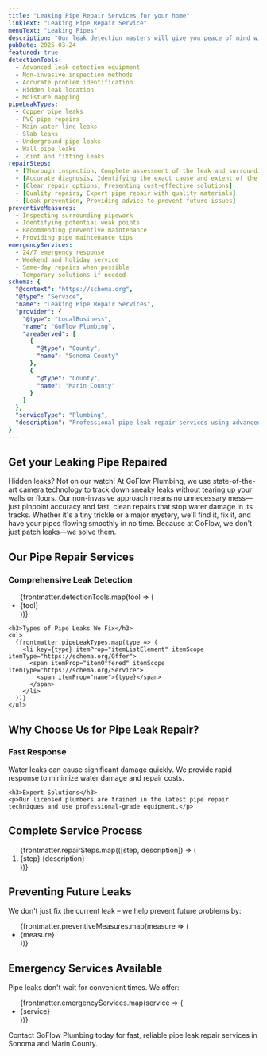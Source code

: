 ```yaml
---
title: "Leaking Pipe Repair Services for your home"
linkText: "Leaking Pipe Repair Service"
menuText: "Leaking Pipes"
description: "Our leak detection masters will give you peace of mind with upfront pricing when repairing your leaking pipe."
pubDate: 2025-03-24
featured: true
detectionTools:
  - Advanced leak detection equipment
  - Non-invasive inspection methods
  - Accurate problem identification
  - Hidden leak location
  - Moisture mapping
pipeLeakTypes:
  - Copper pipe leaks
  - PVC pipe repairs
  - Main water line leaks
  - Slab leaks
  - Underground pipe leaks
  - Wall pipe leaks
  - Joint and fitting leaks
repairSteps:
  - [Thorough inspection, Complete assessment of the leak and surrounding area]
  - [Accurate diagnosis, Identifying the exact cause and extent of the leak]
  - [Clear repair options, Presenting cost-effective solutions]
  - [Quality repairs, Expert pipe repair with quality materials]
  - [Leak prevention, Providing advice to prevent future issues]
preventiveMeasures:
  - Inspecting surrounding pipework
  - Identifying potential weak points
  - Recommending preventive maintenance
  - Providing pipe maintenance tips
emergencyServices:
  - 24/7 emergency response
  - Weekend and holiday service
  - Same-day repairs when possible
  - Temporary solutions if needed
schema: {
  "@context": "https://schema.org",
  "@type": "Service",
  "name": "Leaking Pipe Repair Services",
  "provider": {
    "@type": "LocalBusiness",
    "name": "GoFlow Plumbing",
    "areaServed": [
      {
        "@type": "County",
        "name": "Sonoma County"
      },
      {
        "@type": "County",
        "name": "Marin County"
      }
    ]
  },
  "serviceType": "Plumbing",
  "description": "Professional pipe leak repair services using advanced detection technology and non-invasive methods. We find and fix leaks quickly with minimal disruption."
}
---
```


<article itemScope itemType="https://schema.org/Service">
<h1 itemProp="name">Get your Leaking Pipe Repaired</h1>

<div itemProp="description">
  <p>
    Hidden leaks? Not on our watch! At GoFlow Plumbing, we use state-of-the-art camera technology to track down sneaky leaks without tearing up your walls or floors. Our non-invasive approach means no unnecessary mess—just pinpoint accuracy and fast, clean repairs that stop water damage in its tracks. Whether it's a tiny trickle or a major mystery, we'll find it, fix it, and have your pipes flowing smoothly in no time. Because at GoFlow, we don't just patch leaks—we solve them.
  </p>
</div>

<section itemScope itemType="https://schema.org/Service">
  <h2>Our Pipe Repair Services</h2>

  <div itemProp="hasOfferCatalog" itemScope itemType="https://schema.org/OfferCatalog">
    <h3>Comprehensive Leak Detection</h3>
    <ul>
      {frontmatter.detectionTools.map(tool => (
        <li key={tool} itemProp="itemListElement" itemScope itemType="https://schema.org/Offer">
          <span itemProp="itemOffered" itemScope itemType="https://schema.org/Service">
            <span itemProp="name">{tool}</span>
          </span>
        </li>
      ))}
    </ul>

    <h3>Types of Pipe Leaks We Fix</h3>
    <ul>
      {frontmatter.pipeLeakTypes.map(type => (
        <li key={type} itemProp="itemListElement" itemScope itemType="https://schema.org/Offer">
          <span itemProp="itemOffered" itemScope itemType="https://schema.org/Service">
            <span itemProp="name">{type}</span>
          </span>
        </li>
      ))}
    </ul>
  </div>
</section>

<section itemScope itemType="https://schema.org/LocalBusiness">
  <h2>Why Choose Us for Pipe Leak Repair?</h2>

  <div itemProp="hasOfferCatalog" itemScope itemType="https://schema.org/OfferCatalog">
    <h3>Fast Response</h3>
    <p>Water leaks can cause significant damage quickly. We provide rapid response to minimize water damage and repair costs.</p>

    <h3>Expert Solutions</h3>
    <p>Our licensed plumbers are trained in the latest pipe repair techniques and use professional-grade equipment.</p>
  </div>
</section>

<section itemScope itemType="https://schema.org/HowTo">
  <h2 itemProp="name">Complete Service Process</h2>

  <ol>
    {frontmatter.repairSteps.map(([step, description]) => (
      <li key={step} itemScope itemType="https://schema.org/HowToStep">
        <span itemProp="name">{step}</span>
        <span itemProp="text">{description}</span>
      </li>
    ))}
  </ol>
</section>

<section itemScope itemType="https://schema.org/Service">
  <h2>Preventing Future Leaks</h2>

  <div itemProp="serviceOutput">
    <p>We don't just fix the current leak – we help prevent future problems by:</p>
    <ul>
      {frontmatter.preventiveMeasures.map(measure => (
        <li key={measure}>{measure}</li>
      ))}
    </ul>
  </div>
</section>

<section itemScope itemType="https://schema.org/Service">
  <h2>Emergency Services Available</h2>

  <div itemProp="serviceOutput">
    <p>Pipe leaks don't wait for convenient times. We offer:</p>
    <ul>
      {frontmatter.emergencyServices.map(service => (
        <li key={service}>{service}</li>
      ))}
    </ul>
  </div>
</section>

<section itemScope itemType="https://schema.org/ContactPoint">
  <p>
    Contact GoFlow Plumbing today for fast, reliable pipe leak repair services in Sonoma and Marin County.
  </p>
</section>
</article>
